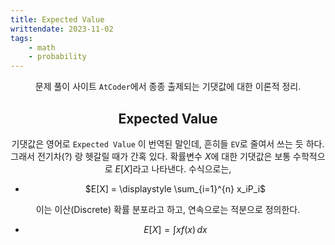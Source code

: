 ```yaml
---
title: Expected Value
writtendate: 2023-11-02
tags:
    - math
    - probability
---
```


<Header />

문제 풀이 사이트 `AtCoder`에서 종종 출제되는 기댓값에 대한 이론적 정리.

## Expected Value

기댓값은 영어로 `Expected Value` 이 번역된 말인데, 흔히들 `EV`로 줄여서 쓰는 듯 하다. 그래서 전기차(?) 랑 헷갈릴 때가 간혹 있다. 확률변수 $X$에 대한 기댓값은 보통 수학적으로 $E[X]$라고 나타낸다. 수식으로는,

- $E[X] = \displaystyle \sum_{i=1}^{n} x_iP_i$

이는 이산(Discrete) 확률 분포라고 하고, 연속으로는 적분으로 정의한다.

- $E[X] = \displaystyle \int xf(x)\,dx$

<TagList />
<Comment />
